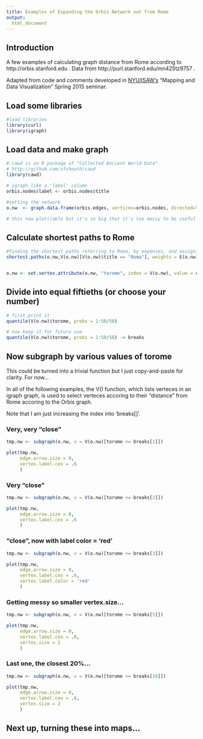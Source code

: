 ```yaml
---
title: Examples of Expanding the Orbis Network out from Rome
output:
  html_document
---
```


## Introduction

A few examples of calculating graph distance from Rome according to http://orbis.stanford.edu . Data from http://purl.stanford.edu/mn425tz9757 .

Adapted from code and comments developed in [NYU/ISAW's](http://isaw.nyu.edu) "Mapping and Data  Visualization" Spring 2015 seminar.


## Load some libraries

```r
#load libraries
library(curl)
library(igraph)
```

## Load data and make graph
```r
# cawd is an R package of "Collected Ancient World Data"
# http://github.com/sfsheath/cawd
library(cawd) 

# igraph like a 'label' column
orbis.nodes$label <- orbis.nodes$title

#setting the network
o.nw  <- graph.data.frame(orbis.edges, vertices=orbis.nodes, directed=TRUE)

# this now plot()able but it's so big that it's too messy to be useful
```

## Calculate shortest paths to Rome
```r
#finding the shortest paths referring to Roma, by expenses, and assigning to a new object
shortest.paths(o.nw,V(o.nw)[V(o.nw)$title == "Roma"], weights = E(o.nw)$expense) -> o.nw.torome


o.nw <- set.vertex.attribute(o.nw, "torome", index = V(o.nw), value = o.nw.torome)
```

## Divide into equal fiftieths (or choose your number)
```r
# first print it
quantile(V(o.nw)$torome, probs = 1:50/50)

# now keep it for future use
quantile(V(o.nw)$torome, probs = 1:50/50) -> breaks

```

## Now subgraph by various values of torome
This could be turned into a trivial function but I just copy-and-paste for clarity. For now...

In all of the following examples, the V() function, which lists verteces in an igraph graph, is used to select verteces accoring to their "distance" from Rome accoring to the Orbis graph.

Note that I am just increasing the index into 'breaks[]'.

### Very, very "close"
```r

tmp.nw <- subgraph(o.nw, v = V(o.nw)[torome <= breaks[1]])

plot(tmp.nw,
     edge.arrow.size = 0,
     vertex.label.cex = .6
     )
```

### Very "close"
```r

tmp.nw <- subgraph(o.nw, v = V(o.nw)[torome <= breaks[2]])

plot(tmp.nw,
     edge.arrow.size = 0,
     vertex.label.cex = .6
     )
```

### "close", now with label color = 'red'
```r

tmp.nw <- subgraph(o.nw, v = V(o.nw)[torome <= breaks[3]])

plot(tmp.nw,
     edge.arrow.size = 0,
     vertex.label.cex = .6,
     vertex.label.color = 'red'
     )
```

### Getting messy so smaller vertex.size...
```r

tmp.nw <- subgraph(o.nw, v = V(o.nw)[torome <= breaks[5]])

plot(tmp.nw,
     edge.arrow.size = 0,
     vertex.label.cex = .6,
     vertex.size = 2
     )
```

### Last one, the closest 20%...
```r

tmp.nw <- subgraph(o.nw, v = V(o.nw)[torome <= breaks[10]])

plot(tmp.nw,
     edge.arrow.size = 0,
     vertex.label.cex = .6,
     vertex.size = 2
     )
```


## Next up, turning these into maps...

